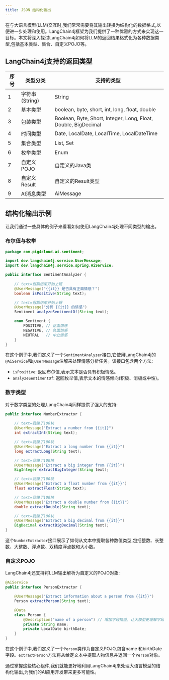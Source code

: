 ```yaml
---
title: JSON 结构化输出
---
```



在与大语言模型(LLM)交互时,我们常常需要将其输出转换为结构化的数据格式,以便进一步处理和使用。LangChain4j框架为我们提供了一种优雅的方式来实现这一目标。本文将深入探讨LangChain4j如何将LLM的返回结果格式化为各种数据类型,包括基本类型、集合、自定义POJO等。

## LangChain4j支持的返回类型


| 序号 | 类型分类            | 支持的类型                                         |
| ---- | ------------------- | ------------------------------------------------ |
| 1    | 字符串 (String)      | String                                           |
| 2    | 基本类型            | boolean, byte, short, int, long, float, double   |
| 3    | 包装类型            | Boolean, Byte, Short, Integer, Long, Float, Double, BigDecimal |
| 4    | 时间类型            | Date, LocalDate, LocalTime, LocalDateTime        |
| 5    | 集合类型            | List, Set                                        |
| 6    | 枚举类型            | Enum                                             |
| 7    | 自定义POJO          | 自定义的Java类                                    |
| 8    | 自定义Result        | 自定义的Result类型                                |
| 9    | AI消息类型          | AiMessage                                        |


## 结构化输出示例
让我们通过一些具体的例子来看看如何使用LangChain4j处理不同类型的输出。

### 布尔值与枚举
```java
package com.pig4cloud.ai.sentiment;

import dev.langchain4j.service.UserMessage;
import dev.langchain4j.service.spring.AiService;

public interface SentimentAnalyzer {
    
    // text=假期结束开始上班
    @UserMessage("{{it}} 是否具有正面情感？")
    boolean isPositive(String text);

    // text=假期结束开始上班
    @UserMessage("分析 {{it}} 的情感")
    Sentiment analyzeSentimentOf(String text);

    enum Sentiment {
        POSITIVE, // 正面情感
        NEGATIVE, // 负面情感
        NEUTRAL   // 中立情感
    }
}

```

在这个例子中,我们定义了一个`SentimentAnalyzer`接口,它使用LangChain4j的`@AiService`和`@UserMessage`注解来处理情感分析任务。该接口包含两个方法:

+ `isPositive`: 返回布尔值,表示文本是否具有积极情感。
+ `analyzeSentimentOf`: 返回枚举值,表示文本的情感倾向(积极、消极或中性)。

### 数字类型
对于数字类型的处理,LangChain4j同样提供了强大的支持:


```java
public interface NumberExtractor {
    
    // text=我赚了100块
    @UserMessage("Extract a number from {{it}}")
    int extractInt(String text);

    // text=我赚了100块
    @UserMessage("Extract a long number from {{it}}")
    long extractLong(String text);

    // text=我赚了100块
    @UserMessage("Extract a big integer from {{it}}")
    BigInteger extractBigInteger(String text);

    // text=我赚了100块
    @UserMessage("Extract a float number from {{it}}")
    float extractFloat(String text);

    // text=我赚了100块
    @UserMessage("Extract a double number from {{it}}")
    double extractDouble(String text);

    // text=我赚了100块
    @UserMessage("Extract a big decimal from {{it}}")
    BigDecimal extractBigDecimal(String text);
}

```

这个`NumberExtractor`接口展示了如何从文本中提取各种数值类型,包括整数、长整数、大整数、浮点数、双精度浮点数和大小数。

### 自定义POJO

LangChain4j还支持将LLM输出解析为自定义的POJO对象: 

```java
@AiService
public interface PersonExtractor {

    @UserMessage("Extract information about a person from {{it}}")
    Person extractPerson(String text);

    @Data
    class Person {
        @Description("name of a person") // 增加字段描述，让大模型更理解字段含义
        private String name;
        private LocalDate birthDate;
    }
}

```

在这个例子中,我们定义了一个`Person`类作为自定义POJO,包含name 和birthDate字段。`extractPerson`方法将从给定文本中提取人物信息并返回一个`Person`对象。

通过掌握这些核心组件,我们就能更好地利用LangChain4j来处理大语言模型的结构化输出,为我们的AI应用开发带来更多可能性。

